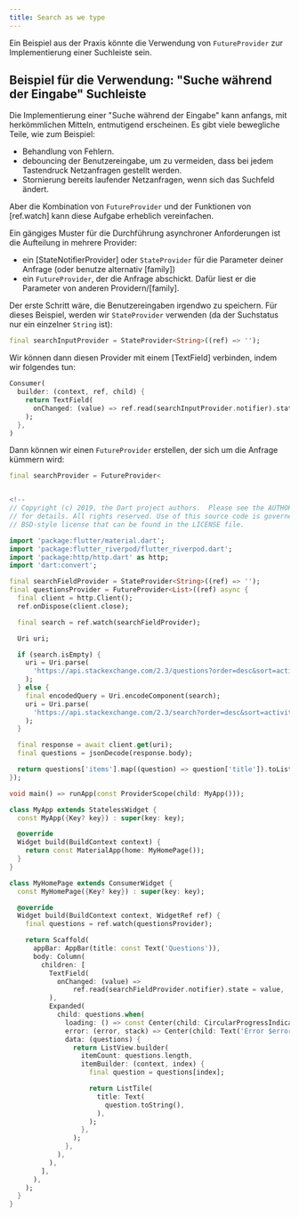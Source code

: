 ```yaml
---
title: Search as we type
---
```


Ein Beispiel aus der Praxis könnte die Verwendung von `FutureProvider` 
zur Implementierung einer Suchleiste sein.

## Beispiel für die Verwendung: "Suche während der Eingabe" Suchleiste

Die Implementierung einer "Suche während der Eingabe" kann anfangs, 
mit herkömmlichen Mitteln, entmutigend erscheinen. Es gibt viele 
bewegliche Teile, wie zum Beispiel:

- Behandlung von Fehlern.
- debouncing der Benutzereingabe, um zu vermeiden, dass bei jedem Tastendruck Netzanfragen gestellt werden.
- Stornierung bereits laufender Netzanfragen, wenn sich das Suchfeld ändert.

Aber die Kombination von `FutureProvider` und der Funktionen von 
[ref.watch] kann diese Aufgabe erheblich vereinfachen.

Ein gängiges Muster für die Durchführung asynchroner Anforderungen 
ist die Aufteilung in mehrere Provider:

- ein [StateNotifierProvider] oder `StateProvider` für die Parameter deiner Anfrage
  (oder benutze alternativ [family])
- ein `FutureProvider`, der die Anfrage abschickt. Dafür liest er die Parameter
  von anderen Providern/[family].

Der erste Schritt wäre, die Benutzereingaben irgendwo zu speichern. Für dieses Beispiel, 
werden wir `StateProvider` verwenden (da der Suchstatus nur ein einzelner `String` ist):

```dart
final searchInputProvider = StateProvider<String>((ref) => '');
```

Wir können dann diesen Provider mit einem [TextField] verbinden, indem wir folgendes tun:

```dart
Consumer(
  builder: (context, ref, child) {
    return TextField(
      onChanged: (value) => ref.read(searchInputProvider.notifier).state = value,
    );
  },
)
```

Dann können wir einen `FutureProvider` erstellen, der sich um die Anfrage kümmern wird:

```dart
final searchProvider = FutureProvider<


<!--
// Copyright (c) 2019, the Dart project authors.  Please see the AUTHORS file
// for details. All rights reserved. Use of this source code is governed by a
// BSD-style license that can be found in the LICENSE file.

import 'package:flutter/material.dart';
import 'package:flutter_riverpod/flutter_riverpod.dart';
import 'package:http/http.dart' as http;
import 'dart:convert';

final searchFieldProvider = StateProvider<String>((ref) => '');
final questionsProvider = FutureProvider<List>((ref) async {
  final client = http.Client();
  ref.onDispose(client.close);

  final search = ref.watch(searchFieldProvider);

  Uri uri;

  if (search.isEmpty) {
    uri = Uri.parse(
      'https://api.stackexchange.com/2.3/questions?order=desc&sort=activity&site=stackoverflow',
    );
  } else {
    final encodedQuery = Uri.encodeComponent(search);
    uri = Uri.parse(
      'https://api.stackexchange.com/2.3/search?order=desc&sort=activity&intitle=$encodedQuery&site=stackoverflow',
    );
  }

  final response = await client.get(uri);
  final questions = jsonDecode(response.body);

  return questions['items'].map((question) => question['title']).toList();
});

void main() => runApp(const ProviderScope(child: MyApp()));

class MyApp extends StatelessWidget {
  const MyApp({Key? key}) : super(key: key);

  @override
  Widget build(BuildContext context) {
    return const MaterialApp(home: MyHomePage());
  }
}

class MyHomePage extends ConsumerWidget {
  const MyHomePage({Key? key}) : super(key: key);

  @override
  Widget build(BuildContext context, WidgetRef ref) {
    final questions = ref.watch(questionsProvider);

    return Scaffold(
      appBar: AppBar(title: const Text('Questions')),
      body: Column(
        children: [
          TextField(
            onChanged: (value) =>
                ref.read(searchFieldProvider.notifier).state = value,
          ),
          Expanded(
            child: questions.when(
              loading: () => const Center(child: CircularProgressIndicator()),
              error: (error, stack) => Center(child: Text('Error $error')),
              data: (questions) {
                return ListView.builder(
                  itemCount: questions.length,
                  itemBuilder: (context, index) {
                    final question = questions[index];

                    return ListTile(
                      title: Text(
                        question.toString(),
                      ),
                    );
                  },
                );
              },
            ),
          ),
        ],
      ),
    );
  }
}
```
